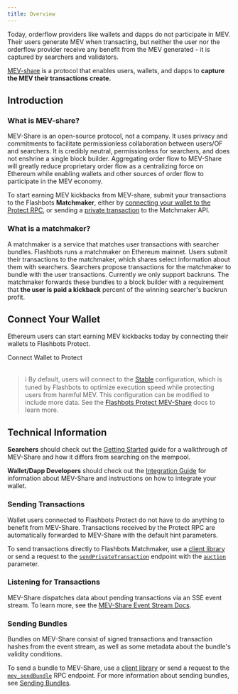 ```yaml
---
title: Overview
---
```




Today, orderflow providers like wallets and dapps do not participate in MEV. Their users generate MEV when transacting, but neither the user nor the orderflow provider receive any benefit from the MEV generated - it is captured by searchers and validators.

[MEV-share](https://collective.flashbots.net/t/mev-share-programmably-private-orderflow-to-share-mev-with-users/1264) is a protocol that enables users, wallets, and dapps to **capture the MEV their transactions create.**

## Introduction

### What is MEV-share?

MEV-Share is an open-source protocol, not a company. It uses privacy and commitments to facilitate permissionless collaboration between users/OF and searchers. It is credibly neutral, permissionless for searchers, and does not enshrine a single block builder. Aggregating order flow to MEV-Share will greatly reduce proprietary order flow as a centralizing force on Ethereum while enabling wallets and other sources of order flow to participate in the MEV economy.


To start earning MEV kickbacks from MEV-share, submit your transactions to the Flashbots **Matchmaker**, either by [connecting your wallet to the Protect RPC](#connect-your-wallet), or sending a [private transaction](/flashbots-auction/searchers/advanced/rpc-endpoint#eth_sendprivatetransaction) to the Matchmaker API.

### What is a matchmaker?

A matchmaker is a service that matches user transactions with searcher bundles. Flashbots runs a matchmaker on Ethereum mainnet. Users submit their transactions to the matchmaker, which shares select information about them with searchers. Searchers propose transactions for the matchmaker to bundle with the user transactions. Currently we only support backruns. The matchmaker forwards these bundles to a block builder with a requirement that **the user is paid a kickback** percent of the winning searcher's backrun profit.

## Connect Your Wallet

Ethereum users can start earning MEV kickbacks today by connecting their wallets to Flashbots Protect.

<ProtectButton>Connect Wallet to Protect</ProtectButton>
<br /><br />

> :information_source: By default, users will connect to the [Stable](/flashbots-protect/rpc/mev-share#stable-configuration) configuration, which is tuned by Flashbots to optimize execution speed while protecting users from harmful MEV. This configuration can be modified to include more data. See the [Flashbots Protect MEV-Share](/flashbots-protect/rpc/mev-share) docs to learn more.

## Technical Information

**Searchers** should check out the [Getting Started](/flashbots-mev-share/searchers/getting-started) guide for a walkthrough of MEV-Share and how it differs from searching on the mempool.

**Wallet/Dapp Developers** should check out the [Integration Guide](/flashbots-mev-share/wallets/integration-guide) for information about MEV-Share and instructions on how to integrate your wallet.

### Sending Transactions

Wallet users connected to Flashbots Protect do not have to do anything to benefit from MEV-Share. Transactions received by the Protect RPC are automatically forwarded to MEV-Share with the default hint parameters.

To send transactions directly to Flashbots Matchmaker, use a [client library](https://github.com/flashbots/matchmaker-ts) or send a request to the [`sendPrivateTransaction`](/flashbots-auction/searchers/advanced/rpc-endpoint#eth_sendprivatetransaction) endpoint with the [`auction`](/flashbots-auction/searchers/advanced/rpc-endpoint#auction) parameter.

### Listening for Transactions

MEV-Share dispatches data about pending transactions via an SSE event stream. To learn more, see the [MEV-Share Event Stream Docs](/flashbots-mev-share/searchers/event-stream).

### Sending Bundles

Bundles on MEV-Share consist of signed transactions and transaction hashes from the event stream, as well as some metadata about the bundle's validity conditions.

To send a bundle to MEV-Share, use a [client library](https://github.com/flashbots/matchmaker-ts) or send a request to the [`mev_sendBundle`](/flashbots-auction/searchers/advanced/rpc-endpoint#mev_sendbundle) RPC endpoint. For more information about sending bundles, see [Sending Bundles](/flashbots-mev-share/searchers/sending-bundles).
